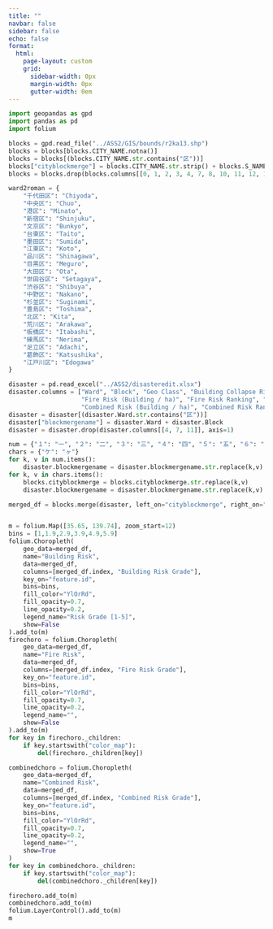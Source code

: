 ```yaml
---
title: ""
navbar: false
sidebar: false
echo: false
format:
  html:
    page-layout: custom
    grid:
      sidebar-width: 0px
      margin-width: 0px
      gutter-width: 0em
---
```

```python
import geopandas as gpd
import pandas as pd
import folium

blocks = gpd.read_file("../ASS2/GIS/bounds/r2ka13.shp")
blocks = blocks[blocks.CITY_NAME.notna()]
blocks = blocks[(blocks.CITY_NAME.str.contains("区"))]
blocks["cityblockmerge"] = blocks.CITY_NAME.str.strip() + blocks.S_NAME.str.strip()
blocks = blocks.drop(blocks.columns[[0, 1, 2, 3, 4, 7, 8, 10, 11, 12, 13, 14, 15, 16, 17, 18, 19, 20, 21, 22, 23, 24, 25, 26, 27, 28]], axis=1)

ward2roman = {
    "千代田区": "Chiyoda",
    "中央区": "Chuo",
    "港区": "Minato",
    "新宿区": "Shinjuku",
    "文京区": "Bunkyo",
    "台東区": "Taito",
    "墨田区": "Sumida",
    "江東区": "Koto",
    "品川区": "Shinagawa",
    "目黒区": "Meguro",
    "大田区": "Ota",
    "世田谷区": "Setagaya",
    "渋谷区": "Shibuya",
    "中野区": "Nakano",
    "杉並区": "Suginami",
    "豊島区": "Toshima",
    "北区": "Kita",
    "荒川区": "Arakawa",
    "板橋区": "Itabashi",
    "練馬区": "Nerima",
    "足立区": "Adachi",
    "葛飾区": "Katsushika",
    "江戸川区": "Edogawa"
}

disaster = pd.read_excel("../ASS2/disasteredit.xlsx")
disaster.columns = ["Ward", "Block", "Geo Class", "Building Collapse Risk (Building / ha)", "Building Collapse Risk Ranking", "Building Risk Grade", 
                    "Fire Risk (Building / ha)", "Fire Risk Ranking", "Fire Risk Grade", "Disaster Relief Difficulty Rating", 
                    "Combined Risk (Building / ha)", "Combined Risk Ranking", "Combined Risk Grade"]
disaster = disaster[(disaster.Ward.str.contains("区"))]
disaster["blockmergename"] = disaster.Ward + disaster.Block
disaster = disaster.drop(disaster.columns[[4, 7, 11]], axis=1)

num = {"１": "一", "２": "二", "３": "三", "４": "四", "５": "五", "６": "六", "７": "七", "８": "八", "９": "九"}
chars = {"ケ": "ヶ"}
for k, v in num.items():
    disaster.blockmergename = disaster.blockmergename.str.replace(k,v)
for k, v in chars.items():
    blocks.cityblockmerge = blocks.cityblockmerge.str.replace(k,v)
    disaster.blockmergename = disaster.blockmergename.str.replace(k,v)

merged_df = blocks.merge(disaster, left_on="cityblockmerge", right_on="blockmergename", how="outer",indicator=True)


m = folium.Map([35.65, 139.74], zoom_start=12)
bins = [1,1.9,2.9,3.9,4.9,5.9]
folium.Choropleth(
    geo_data=merged_df,
    name="Building Risk",
    data=merged_df,
    columns=[merged_df.index, "Building Risk Grade"],
    key_on="feature.id",
    bins=bins,
    fill_color="YlOrRd",
    fill_opacity=0.7,
    line_opacity=0.2,
    legend_name="Risk Grade [1-5]",
    show=False
).add_to(m)
firechoro = folium.Choropleth(
    geo_data=merged_df,
    name="Fire Risk",
    data=merged_df,
    columns=[merged_df.index, "Fire Risk Grade"],
    key_on="feature.id",
    bins=bins,
    fill_color="YlOrRd",
    fill_opacity=0.7,
    line_opacity=0.2,
    legend_name="",
    show=False
).add_to(m)
for key in firechoro._children:
    if key.startswith("color_map"):
        del(firechoro._children[key])

combinedchoro = folium.Choropleth(
    geo_data=merged_df,
    name="Combined Risk",
    data=merged_df,
    columns=[merged_df.index, "Combined Risk Grade"],
    key_on="feature.id",
    bins=bins,
    fill_color="YlOrRd",
    fill_opacity=0.7,
    line_opacity=0.2,
    legend_name="",
    show=True
)
for key in combinedchoro._children:
    if key.startswith("color_map"):
        del(combinedchoro._children[key])

firechoro.add_to(m)
combinedchoro.add_to(m)
folium.LayerControl().add_to(m)
m

```